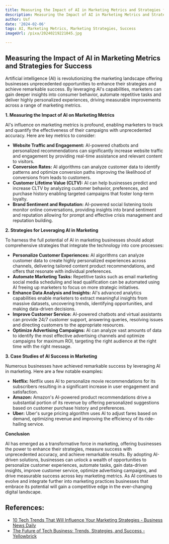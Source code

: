 ```yaml
---
title: Measuring the Impact of AI in Marketing Metrics and Strategies for Success
description: Measuring the Impact of AI in Marketing Metrics and Strategies for Success
author: Usf
date: '2024-02-06'
tags: AI, Marketing Metrics, Marketing Strategies, Success
imageUrl: /pixa/20240219221045.jpg

---
```

## Measuring the Impact of AI in Marketing Metrics and Strategies for Success

Artificial intelligence (AI) is revolutionizing  the marketing landscape offering businesses unprecedented opportunities to enhance their strategies  and achieve remarkable success. By leveraging AI's capabilities, marketers can gain deeper insights into consumer behavior,  automate repetitive tasks and deliver highly personalized experiences, driving measurable improvements across a  range of marketing metrics.

**1. Measuring the  Impact of AI on Marketing  Metrics**

AI's influence on marketing  metrics is profound, enabling marketers to track and quantify the  effectiveness of their campaigns with unprecedented accuracy. Here are key metrics to consider:

* **Website Traffic and Engagement:**  AI-powered chatbots and personalized recommendations can significantly  increase website traffic and engagement by providing  real-time assistance and  relevant content to visitors.
* **Conversion Rates:** AI algorithms can analyze customer data to identify patterns and optimize conversion paths improving  the likelihood of  conversions from leads to customers.
* **Customer Lifetime Value (CLTV):** AI can help businesses predict and increase CLTV by analyzing customer behavior, preferences, and purchase history enabling targeted campaigns that foster long-term loyalty.
* **Brand Sentiment  and Reputation:** AI-powered social listening tools monitor online conversations, providing insights into brand sentiment and  reputation allowing for  prompt and effective crisis management and reputation building.

**2. Strategies for Leveraging AI in Marketing**

To harness the full potential of AI in marketing businesses should adopt  comprehensive strategies that integrate the technology into core  processes:

* **Personalize Customer Experiences:** AI algorithms can analyze customer data to create highly personalized experiences across channels, delivering  tailored content product recommendations, and offers that resonate with individual preferences.
*  **Automate Marketing Tasks:** Repetitive tasks such  as email marketing social media scheduling and lead qualification can be automated using AI freeing up marketers to focus on more  strategic initiatives.
* **Enhance Data Analysis and Insights:** AI's advanced analytics capabilities enable marketers to extract meaningful insights from massive datasets, uncovering trends, identifying opportunities, and making data-driven decisions.
* **Improve Customer Service:** AI-powered chatbots  and virtual assistants can provide  24/7 customer support, answering queries, resolving issues and directing customers to the appropriate resources.
* **Optimize Advertising Campaigns:** AI can analyze vast amounts of data to identify the most effective advertising channels  and optimize campaigns for maximum ROI, targeting the right audience  at the right time  with the right message.

**3.  Case Studies of AI Success in Marketing**

Numerous businesses have achieved remarkable success by leveraging  AI in marketing. Here  are a  few  notable examples:

* **Netflix:** Netflix uses AI  to personalize movie recommendations for its subscribers resulting in a significant  increase in user engagement and satisfaction.
* **Amazon:** Amazon's AI-powered product recommendations drive  a substantial  portion  of its revenue by offering  personalized suggestions based on customer purchase history and preferences.
* **Uber:** Uber's surge pricing algorithm uses AI to adjust fares based on demand,  optimizing revenue and  improving the efficiency of its  ride-hailing service.

**Conclusion**

AI has emerged as a transformative force in marketing, offering businesses the power to  enhance their strategies, measure success with unprecedented accuracy, and achieve remarkable results.  By adopting  AI-driven solutions,  businesses can unlock a wealth of opportunities to personalize customer  experiences, automate tasks, gain data-driven insights,  improve customer service, optimize advertising campaigns, and drive measurable  success  across key marketing metrics. As AI continues  to evolve and integrate  further into marketing practices businesses that embrace its potential will gain a competitive edge in  the  ever-changing digital landscape.

## References:
- [10 Tech Trends That Will Influence Your Marketing Strategies - Business News Daily](https://www.businessnewsdaily.com/8564-future-of-marketing.html)
- [The Future of Tech Business: Trends, Strategies, and Success - Yellowbrick](https://www.yellowbrick.co/blog/entertainment/the-future-of-tech-business-trends-strategies-and-success)
